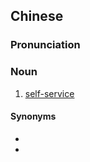 {{also|自助服务}}
==Chinese==
{{zh-forms|s=自助服务|type=22}}

===Pronunciation===
{{zh-pron
|m=zìzhù fúwù
|c=zi6 zo6 fuk6 mou6
|cat=n
}}

===Noun===
{{zh-noun}}

# [[self-service]]

====Synonyms====
* {{zh-l|自我服務}}
* {{zh-l|自助}}